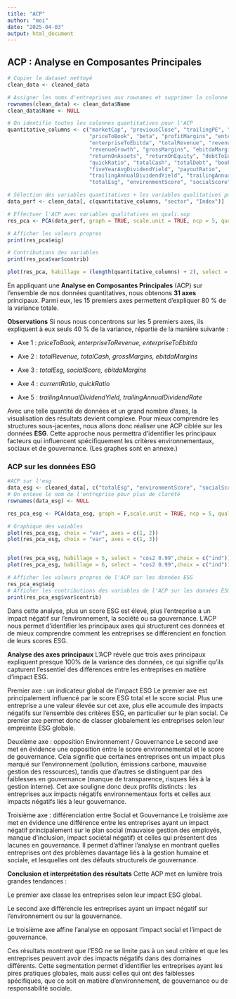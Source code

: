 ```yaml
---
title: "ACP"
author: "moi"
date: "2025-04-03"
output: html_document
---
```


## ACP : Analyse en Composantes Principales

```r

# Copier le dataset nettoyé
clean_data <- cleaned_data

# Assigner les noms d'entreprises aux rownames et supprimer la colonne Name
rownames(clean_data) <- clean_data$Name
clean_data$Name <- NULL

# On identifie toutes les colonnes quantitatives pour l'ACP
quantitative_columns <- c("marketCap", "previousClose", "trailingPE", "forwardPE", 
                          "priceToBook", "beta", "profitMargins", "enterpriseToRevenue", 
                          "enterpriseToEbitda", "totalRevenue", "revenuePerShare", 
                          "revenueGrowth", "grossMargins", "ebitdaMargins", "operatingMargins", 
                          "returnOnAssets", "returnOnEquity", "debtToEquity", "currentRatio", 
                          "quickRatio", "totalCash", "totalDebt", "bookValue", 
                          "fiveYearAvgDividendYield", "payoutRatio", 
                          "trailingAnnualDividendYield", "trailingAnnualDividendRate", 
                          "totalEsg", "environmentScore", "socialScore", "governanceScore")

# Sélection des variables quantitatives + les variables qualitatives pour habillage
data_perf <- clean_data[, c(quantitative_columns, "sector", "Index")]

# Effectuer l'ACP avec variables qualitatives en quali.sup
res_pca <- PCA(data_perf, graph = TRUE, scale.unit = TRUE, ncp = 5, quali.sup = c((length(quantitative_columns) + 1), (length(quantitative_columns) + 2)))

# Afficher les valeurs propres
print(res_pca$eig)

# Contributions des variables
print(res_pca$var$contrib)

plot(res_pca, habillage = (length(quantitative_columns) + 2), select = "cos2 0.8", choix = "ind")

```

En appliquant une **Analyse en Composantes Principales** (ACP) sur l’ensemble de nos données quantitatives, nous obtenons **31 axes** principaux. Parmi eux, les 15 premiers axes permettent d'expliquer 80 % de la variance totale.

**Observations**
Si nous nous concentrons sur les 5 premiers axes, ils expliquent à eux seuls 40 % de la variance, répartie de la manière suivante :

- Axe 1 : *priceToBook, enterpriseToRevenue, enterpriseToEbitda*

- Axe 2 : *totalRevenue, totalCash, grossMargins, ebitdaMargins*

- Axe 3 : *totalEsg, socialScore, ebitdaMargins*

- Axe 4 : *currentRatio, quickRatio*

- Axe 5 : *trailingAnnualDividendYield, trailingAnnualDividendRate*




Avec une telle quantité de données et un grand nombre d’axes, la visualisation des résultats devient complexe. Pour mieux comprendre les structures sous-jacentes, nous allons donc réaliser une ACP ciblée sur les données **ESG**. Cette approche nous permettra d'identifier les principaux facteurs qui influencent spécifiquement les critères environnementaux, sociaux et de gouvernance.
(Les graphes sont en annexe.)

### ACP sur les données ESG

```r
#ACP sur l'esg
data_esg <- cleaned_data[, c("totalEsg", "environmentScore", "socialScore", "governanceScore","esgPerformance","sector")]
# On enleve le nom de l'entreprise pour plus de clarété
rownames(data_esg) <- NULL

res_pca_esg <- PCA(data_esg, graph = F,scale.unit = TRUE, ncp = 5, quali.sup = c(5,6))

# Graphique des vaiables
plot(res_pca_esg, choix = "var", axes = c(1, 2))
plot(res_pca_esg, choix = "var", axes = c(1, 3))


plot(res_pca_esg, habillage = 5, select = "cos2 0.99",choix = c("ind"))
plot(res_pca_esg, habillage = 6, select = "cos2 0.99",choix = c("ind"))

```

```r
# Afficher les valeurs propres de l'ACP sur les données ESG
res_pca_esg$eig
# Afficher les contributions des variables de l'ACP sur les données ESG
print(res_pca_esg$var$contrib)
```
Dans cette analyse, plus un score ESG est élevé, plus l’entreprise a un impact négatif sur l’environnement, la société ou sa gouvernance. L’ACP nous permet d’identifier les principaux axes qui structurent ces données et de mieux comprendre comment les entreprises se différencient en fonction de leurs scores ESG.

**Analyse des axes principaux**
L’ACP révèle que trois axes principaux expliquent presque 100% de la variance des données, ce qui signifie qu’ils capturent l’essentiel des différences entre les entreprises en matière d’impact ESG.

Premier axe : un indicateur global de l’impact ESG
Le premier axe est principalement influencé par le score ESG total et le score social. Plus une entreprise a une valeur élevée sur cet axe, plus elle accumule des impacts négatifs sur l’ensemble des critères ESG, en particulier sur le plan social. Ce premier axe permet donc de classer globalement les entreprises selon leur empreinte ESG globale.

Deuxième axe : opposition Environnement / Gouvernance
Le second axe met en évidence une opposition entre le score environnemental et le score de gouvernance. Cela signifie que certaines entreprises ont un impact plus marqué sur l’environnement (pollution, émissions carbone, mauvaise gestion des ressources), tandis que d’autres se distinguent par des faiblesses en gouvernance (manque de transparence, risques liés à la gestion interne). Cet axe souligne donc deux profils distincts : les entreprises aux impacts négatifs environnementaux forts et celles aux impacts négatifs liés à leur gouvernance.

Troisième axe : différenciation entre Social et Gouvernance
Le troisième axe met en évidence une différence entre les entreprises ayant un impact négatif principalement sur le plan social (mauvaise gestion des employés, manque d’inclusion, impact sociétal négatif) et celles qui présentent des lacunes en gouvernance. Il permet d’affiner l’analyse en montrant quelles entreprises ont des problèmes davantage liés à la gestion humaine et sociale, et lesquelles ont des défauts structurels de gouvernance.

**Conclusion et interprétation des résultats**
Cette ACP met en lumière trois grandes tendances :

Le premier axe classe les entreprises selon leur impact ESG global.

Le second axe différencie les entreprises ayant un impact négatif sur l’environnement ou sur la gouvernance.

Le troisième axe affine l’analyse en opposant l’impact social et l’impact de gouvernance.

Ces résultats montrent que l’ESG ne se limite pas à un seul critère et que les entreprises peuvent avoir des impacts négatifs dans des domaines différents. Cette segmentation permet d’identifier les entreprises ayant les pires pratiques globales, mais aussi celles qui ont des faiblesses spécifiques, que ce soit en matière d’environnement, de gouvernance ou de responsabilité sociale.
